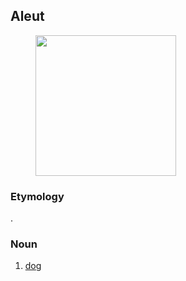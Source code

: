 ==Aleut==
[[Image:YellowLabradorLooking new.jpg|thumb|225px|{{lang|ale|sabaakax}}]]

===Etymology===
{{bor+|ale|ru|соба́ка||dog}}.

===Noun===
{{head|ale|noun}}

# [[dog]]

{{c|ale|Carnivores}}